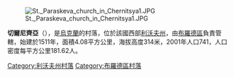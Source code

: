 {{Unreferenced|time=2015-09-23T14:49:29+00:00}}
[[Image:St._Paraskeva_church_in_Chernitsya1.JPG|right]]

{{coord|49|57|58|N|25|14|36|E|scale:100000|display=title}}

'''切爾尼齊亞'''（{{lang-uk|Черниця}}），是[[烏克蘭|烏克蘭]]的村落，位於該國西部[[利沃夫州|利沃夫州]]，由[[布羅德區|布羅德區]]負責管轄，始建於1511年，面積4.08平方公里，海拔高度314米，2001年人口741，人口密度每平方公里181.62人。

{{DEFAULTSORT:Черниця}}
[[Category:利沃夫州村落|Category:利沃夫州村落]]
[[Category:布羅德區村落|Category:布羅德區村落]]


{{Lviv-geo-stub}}